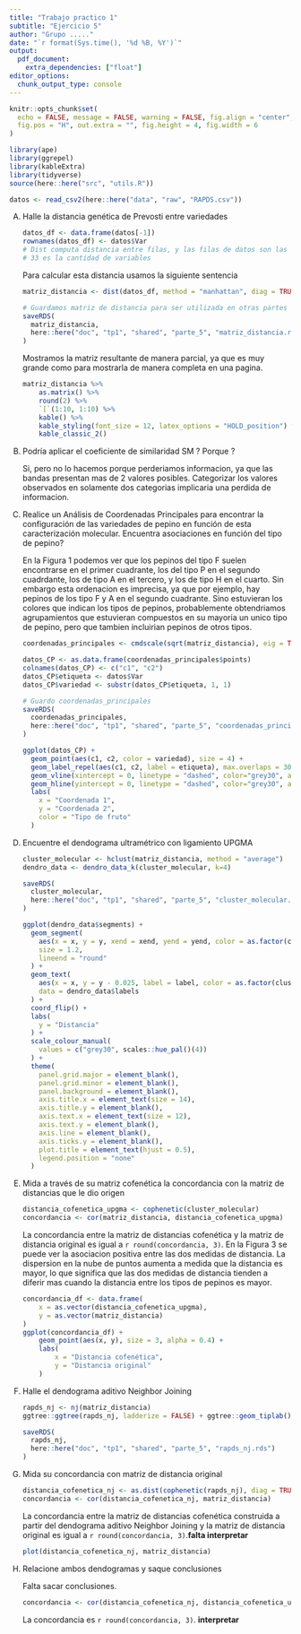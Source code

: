```yaml
---
title: "Trabajo practico 1"
subtitle: "Ejercicio 5"
author: "Grupo ....."
date: "`r format(Sys.time(), '%d %B, %Y')`"
output: 
  pdf_document:
    extra_dependencies: ["float"]
editor_options: 
  chunk_output_type: console
---
```


<style type="text/css">
    ol { list-style-type: upper-alpha; }
</style>

```r
knitr::opts_chunk$set(
  echo = FALSE, message = FALSE, warning = FALSE, fig.align = "center",
  fig.pos = "H", out.extra = "", fig.height = 4, fig.width = 6
)

library(ape)
library(ggrepel)
library(kableExtra)
library(tidyverse)
source(here::here("src", "utils.R"))
```

```r
datos <- read_csv2(here::here("data", "raw", "RAPDS.csv"))
```

A) Halle la distancia genética de Prevosti entre variedades

    ```r
    datos_df <- data.frame(datos[-1])
    rownames(datos_df) <- datos$Var
    # Dist computa distancia entre filas, y las filas de datos son las variedades.
    # 33 es la cantidad de variables
    ```
    
    Para calcular esta distancia usamos la siguiente sentencia
    
    ```r
    matriz_distancia <- dist(datos_df, method = "manhattan", diag = TRUE) / 33
    ```
    
    ```r
    # Guardamos matriz de distancia para ser utilizada en otras partes
    saveRDS(
      matriz_distancia, 
      here::here("doc", "tp1", "shared", "parte_5", "matriz_distancia.rds")
    )
    ```
    
    
    Mostramos la matriz resultante de manera parcial, ya que es muy grande como
    para mostrarla de manera completa en una pagina.
    
    ```r
    matriz_distancia %>% 
        as.matrix() %>%
        round(2) %>% 
        `[`(1:10, 1:10) %>%
        kable() %>% 
        kable_styling(font_size = 12, latex_options = "HOLD_position") %>% 
        kable_classic_2() 
    ```

A) Podría aplicar el coeficiente de similaridad SM ? Porque ?

    Si, pero no lo hacemos porque perderiamos informacion, ya que las bandas 
    presentan mas de 2 valores posibles. Categorizar los valores observados
    en solamente dos categorias implicaria una perdida de informacion.

A) Realice un Análisis de Coordenadas Principales para encontrar la 
configuración de las variedades de pepino en función de esta caracterización
molecular. Encuentra asociaciones en función del tipo de pepino?

    En la Figura 1 podemos ver que los pepinos del tipo F suelen encontrarse en el 
    primer cuadrante, los del tipo P en el segundo cuadrdante, los de tipo A en el 
    tercero, y los de tipo H en el cuarto. Sin embargo esta ordenacion es imprecisa,
    ya que por ejemplo, hay pepinos de los tipo F y A en el segundo cuadrante. 
    Sino estuvieran los colores que indican los tipos de pepinos, probablemente 
    obtendriamos agrupamientos que estuvieran compuestos en su mayoria un unico 
    tipo de pepino, pero que tambien incluirian pepinos de otros tipos.

    ```r
    coordenadas_principales <- cmdscale(sqrt(matriz_distancia), eig = TRUE)
    
    datos_CP <- as.data.frame(coordenadas_principales$points)
    colnames(datos_CP) <- c("c1", "c2")
    datos_CP$etiqueta <- datos$Var
    datos_CP$variedad <- substr(datos_CP$etiqueta, 1, 1)
    ```
    
    ```r
    # Guardo coordenadas_principales
    saveRDS(
      coordenadas_principales, 
      here::here("doc", "tp1", "shared", "parte_5", "coordenadas_principales.rds")
    )
    ```
    
    ```r
    ggplot(datos_CP) + 
      geom_point(aes(c1, c2, color = variedad), size = 4) + 
      geom_label_repel(aes(c1, c2, label = etiqueta), max.overlaps = 30) + 
      geom_vline(xintercept = 0, linetype = "dashed", color="grey30", alpha=0.5) + 
      geom_hline(yintercept = 0, linetype = "dashed", color="grey30", alpha=0.5) + 
      labs(
        x = "Coordenada 1",
        y = "Coordenada 2",
        color = "Tipo de fruto"
      )
    ```
    
A)  Encuentre el dendograma ultramétrico con ligamiento UPGMA

    ```r
    cluster_molecular <- hclust(matriz_distancia, method = "average")
    dendro_data <- dendro_data_k(cluster_molecular, k=4)
    ```
    
    ```r
    saveRDS(
      cluster_molecular, 
      here::here("doc", "tp1", "shared", "parte_5", "cluster_molecular.rds")
    )
    ```
    
    ```r
    ggplot(dendro_data$segments) + 
      geom_segment(
        aes(x = x, y = y, xend = xend, yend = yend, color = as.factor(clust)),
        size = 1.2,
        lineend = "round"
      ) + 
      geom_text(
        aes(x = x, y = y - 0.025, label = label, color = as.factor(clust)), 
        data = dendro_data$labels
      ) + 
      coord_flip() + 
      labs(
        y = "Distancia"
      ) + 
      scale_colour_manual(
        values = c("grey30", scales::hue_pal()(4))
      ) + 
      theme(
        panel.grid.major = element_blank(), 
        panel.grid.minor = element_blank(), 
        panel.background = element_blank(),
        axis.title.x = element_text(size = 14), 
        axis.title.y = element_blank(), 
        axis.text.x = element_text(size = 12),
        axis.text.y = element_blank(), 
        axis.line = element_blank(), 
        axis.ticks.y = element_blank(),
        plot.title = element_text(hjust = 0.5),
        legend.position = "none"
      )
    ```


A) Mida a través de su matriz cofenética la concordancia con la matriz de 
distancias que le dio origen

    ```r
    distancia_cofenetica_upgma <- cophenetic(cluster_molecular)
    concordancia <- cor(matriz_distancia, distancia_cofenetica_upgma)
    ```

    La concordancia entre la matriz de distancias cofenética y la matriz de 
    distancia original es igual  a `r round(concordancia, 3)`. En la Figura 3
    se puede ver la asociacion positiva entre las dos medidas de distancia. La
    dispersion en la nube de puntos aumenta a medida que la distancia es mayor,
    lo que significa que las dos medidas de distancia tienden a diferir mas 
    cuando la distancia entre los tipos de pepinos es mayor.

    ```r
    concordancia_df <- data.frame(
        x = as.vector(distancia_cofenetica_upgma),
        y = as.vector(matriz_distancia)
    )
    ggplot(concordancia_df) + 
        geom_point(aes(x, y), size = 3, alpha = 0.4) + 
        labs(
            x = "Distancia cofenética",
            y = "Distancia original"
        )
    ```
    

A) Halle el dendograma aditivo Neighbor Joining

    ```r
    rapds_nj <- nj(matriz_distancia)
    ggtree::ggtree(rapds_nj, ladderize = FALSE) + ggtree::geom_tiplab()
    ```
    
    ```r
    saveRDS(
      rapds_nj, 
      here::here("doc", "tp1", "shared", "parte_5", "rapds_nj.rds")
    )
    ```
    
A) Mida su concordancia con matriz de distancia original

    ```r
    distancia_cofenetica_nj <- as.dist(cophenetic(rapds_nj), diag = TRUE, upper = FALSE)
    concordancia <- cor(distancia_cofenetica_nj, matriz_distancia)
    ```
    
    La concordancia entre la matriz de distancias cofenética construida a partir
    del dendograma aditivo Neighbor Joining y la matriz de distancia original es
    igual  a `r round(concordancia, 3)`.**falta interpretar**
    
    ```r
    plot(distancia_cofenetica_nj, matriz_distancia)
    ```

A) Relacione ambos dendogramas y saque conclusiones

    Falta sacar conclusiones.

    ```r
    concordancia <- cor(distancia_cofenetica_nj, distancia_cofenetica_upgma)
    ```
    
    La concordancia es `r round(concordancia, 3)`. **interpretar**
    
    


